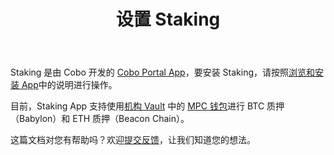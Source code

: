 ﻿---
title: "设置 Staking"
sidebarTitle: "设置 Staking"
---
Staking 是由 Cobo 开发的 [Cobo Portal App](/cn/portal/portal-apps/introduction)，要安装 Staking，请按照[浏览和安装 App](/cn/portal/portal-apps/browse-and-install)中的说明进行操作。

<Info>目前，Staking App 支持使用[机构 Vault](/en/portal/mpc-wallets/ocw/create-mpc-vault) 中的 [MPC 钱包](/en/portal/mpc-wallets/introduction)进行 BTC 质押（Babylon）和 ETH 质押（Beacon Chain）。</Info>

<Tip>这篇文档对您有帮助吗？欢迎[提交反馈](https://forms.zohopublic.com/cobo/form/DocumentFeedbackForm/formperma/QvLOhxJv1_JMsJ-1dleZ8Itb_7rzN-LtgvsDdxosoVI?referrername=manuals)，让我们知道您的想法。</Tip>